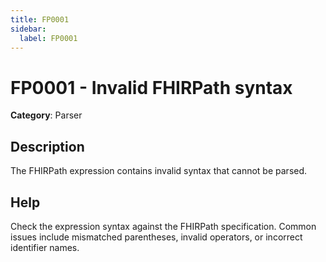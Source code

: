 ```yaml
---
title: FP0001
sidebar:
  label: FP0001
---
```


# FP0001 - Invalid FHIRPath syntax

**Category**: Parser

## Description

The FHIRPath expression contains invalid syntax that cannot be parsed.

## Help

Check the expression syntax against the FHIRPath specification. Common issues include mismatched parentheses, invalid operators, or incorrect identifier names.
